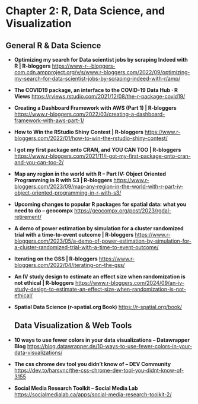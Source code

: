 # Chapter 2: R, Data Science, and Visualization

## General R & Data Science

- **Optimizing my search for Data scientist jobs by scraping Indeed with R | R-bloggers**
  <https://www-r--bloggers-com.cdn.ampproject.org/v/s/www.r-bloggers.com/2022/09/optimizing-my-search-for-data-scientist-jobs-by-scraping-indeed-with-r/amp/>

- **The COVID19 package, an interface to the COVID-19 Data Hub · R Views**
  <https://rviews.rstudio.com/2021/12/08/the-r-package-covid19/>

- **Creating a Dashboard Framework with AWS (Part 1) | R-bloggers**
  <https://www.r-bloggers.com/2022/03/creating-a-dashboard-framework-with-aws-part-1/>

- **How to Win the RStudio Shiny Contest | R-bloggers**
  <https://www.r-bloggers.com/2022/01/how-to-win-the-rstudio-shiny-contest/>

- **I got my first package onto CRAN, and YOU CAN TOO | R-bloggers**
  <https://www.r-bloggers.com/2021/11/i-got-my-first-package-onto-cran-and-you-can-too-2/>

- **Map any region in the world with R – Part IV: Object Oriented Programming in R with S3 | R-bloggers**
  <https://www.r-bloggers.com/2023/09/map-any-region-in-the-world-with-r-part-iv-object-oriented-programming-in-r-with-s3/>

- **Upcoming changes to popular R packages for spatial data: what you need to do – geocompx**
  <https://geocompx.org/post/2023/rgdal-retirement/>

- **A demo of power estimation by simulation for a cluster randomized trial with a time-to-event outcome | R-bloggers**
  <https://www.r-bloggers.com/2023/05/a-demo-of-power-estimation-by-simulation-for-a-cluster-randomized-trial-with-a-time-to-event-outcome/>

- **Iterating on the GSS | R-bloggers**
  <https://www.r-bloggers.com/2022/04/iterating-on-the-gss/>

- **An IV study design to estimate an effect size when randomization is not ethical | R-bloggers**
  <https://www.r-bloggers.com/2024/09/an-iv-study-design-to-estimate-an-effect-size-when-randomization-is-not-ethical/>

- **Spatial Data Science (r-spatial.org Book)**
  <https://r-spatial.org/book/>

  ## Data Visualization & Web Tools

- **10 ways to use fewer colors in your data visualizations – Datawrapper Blog**
  <https://blog.datawrapper.de/10-ways-to-use-fewer-colors-in-your-data-visualizations/>

- **The css chrome dev tool you didn't know of – DEV Community**
  <https://dev.to/harsvnc/the-css-chrome-dev-tool-you-didnt-know-of-3155>

- **Social Media Research Toolkit – Social Media Lab**
  <https://socialmedialab.ca/apps/social-media-research-toolkit-2/>
